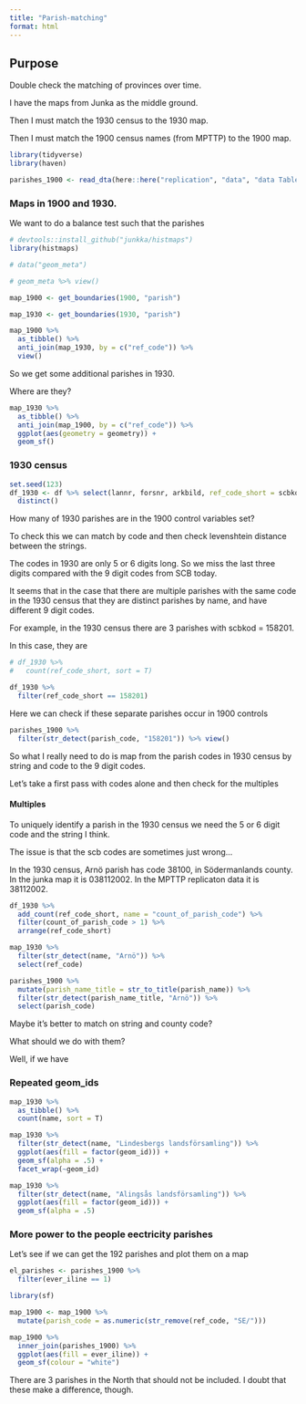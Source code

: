 ```yaml
---
title: "Parish-matching"
format: html
---
```


## Purpose

Double check the matching of provinces over time.

I have the maps from Junka as the middle ground.

Then I must match the 1930 census to the 1930 map.

Then I must match the 1900 census names (from MPTTP) to the 1900 map.

```r
library(tidyverse)
library(haven)

parishes_1900 <- read_dta(here::here("replication", "data", "data Table 2.dta"))
```

### Maps in 1900 and 1930.

We want to do a balance test such that the parishes 

```r
# devtools::install_github("junkka/histmaps")
library(histmaps)

# data("geom_meta")

# geom_meta %>% view()

map_1900 <- get_boundaries(1900, "parish")

map_1930 <- get_boundaries(1930, "parish")

map_1900 %>%
  as_tibble() %>%
  anti_join(map_1930, by = c("ref_code")) %>%
  view()
```

So we get some additional parishes in 1930.

Where are they?

```r
map_1930 %>%
  as_tibble() %>%
  anti_join(map_1900, by = c("ref_code")) %>%
  ggplot(aes(geometry = geometry)) +
  geom_sf()
```

### 1930 census

```r
set.seed(123)
df_1930 <- df %>% select(lannr, forsnr, arkbild, ref_code_short = scbkod) %>%
  distinct()
```

How many of 1930 parishes are in the 1900 control variables set?

To check this we can match by code and then check levenshtein distance between the strings.

The codes in 1930 are only 5 or 6 digits long. So we miss the last three digits compared with the 9 digit codes from SCB today.

It seems that in the case that there are multiple parishes with the same code in the 1930 census that they are distinct parishes by name, and have different 9 digit codes.

For example, in the 1930 census there are 3 parishes with scbkod = 158201. 

In this case, they are 

```r
# df_1930 %>% 
#   count(ref_code_short, sort = T)

df_1930 %>% 
  filter(ref_code_short == 158201)
```

Here we can check if these separate parishes occur in 1900 controls

```r
parishes_1900 %>% 
  filter(str_detect(parish_code, "158201")) %>% view()
```

So what I really need to do is map from the parish codes in 1930 census by string and code to the 9 digit codes.

Let's take a first pass with codes alone and then check for the multiples

#### Multiples

To uniquely identify a parish in the 1930 census we need the 5 or 6 digit code and the string I think.

The issue is that the scb codes are sometimes just wrong...

In the 1930 census, Arnö parish has code 38100, in Södermanlands county. In the junka map it is 038112002. In the MPTTP replicaton data it is 38112002.

```r
df_1930 %>%
  add_count(ref_code_short, name = "count_of_parish_code") %>%
  filter(count_of_parish_code > 1) %>%
  arrange(ref_code_short)

map_1930 %>% 
  filter(str_detect(name, "Arnö")) %>% 
  select(ref_code)

parishes_1900 %>% 
  mutate(parish_name_title = str_to_title(parish_name)) %>% 
  filter(str_detect(parish_name_title, "Arnö")) %>% 
  select(parish_code)
```

Maybe it's better to match on string and county code?

What should we do with them? 

Well, if we have 

### Repeated geom_ids

```r
map_1930 %>% 
  as_tibble() %>% 
  count(name, sort = T)

map_1930 %>%
  filter(str_detect(name, "Lindesbergs landsförsamling")) %>%
  ggplot(aes(fill = factor(geom_id))) +
  geom_sf(alpha = .5) +
  facet_wrap(~geom_id)

map_1930 %>% 
  filter(str_detect(name, "Alingsås landsförsamling")) %>% 
  ggplot(aes(fill = factor(geom_id))) +
  geom_sf(alpha = .5)

```


### More power to the people eectricity parishes

Let's see if we can get the 192 parishes and plot them on a map

```r
el_parishes <- parishes_1900 %>% 
  filter(ever_iline == 1)

library(sf)

map_1900 <- map_1900 %>% 
  mutate(parish_code = as.numeric(str_remove(ref_code, "SE/")))

map_1900 %>% 
  inner_join(parishes_1900) %>% 
  ggplot(aes(fill = ever_iline)) +
  geom_sf(colour = "white")

```

There are 3 parishes in the North that should not be included. I doubt that these make a difference, though.

```r

```

